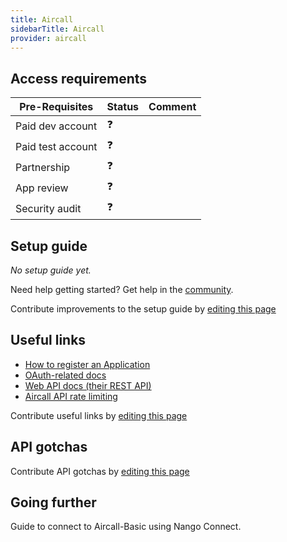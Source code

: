```yaml
---
title: Aircall
sidebarTitle: Aircall
provider: aircall
---
```



<Overview />
<PreBuiltTooling />
<PreBuiltUseCases />

## Access requirements
| Pre-Requisites | Status | Comment|
| - | - | - |
| Paid dev account | ❓ |  |
| Paid test account | ❓ |  |
| Partnership | ❓ | |
| App review | ❓ |  |
| Security audit | ❓ | |


## Setup guide

_No setup guide yet._

<Tip>Need help getting started? Get help in the [community](https://nango.dev/slack).</Tip>

<Note>Contribute improvements to the setup guide by [editing this page](https://github.com/nangohq/nango/tree/master/docs-v2/integrations/all/aircall.mdx)</Note>


## Useful links

-   [How to register an Application](https://aircall.io/partners/technology/)
-   [OAuth-related docs](https://developer.aircall.io/api-references/#oauth-technology-partners)
-   [Web API docs (their REST API)](https://developer.aircall.io/api-references/)
-   [Aircall API rate limiting](https://developer.aircall.io/api-references/#rate-limiting)

<Note>Contribute useful links by [editing this page](https://github.com/nangohq/nango/tree/master/docs-v2/integrations/all/aircall.mdx)</Note>

## API gotchas

<Note>Contribute API gotchas by [editing this page](https://github.com/nangohq/nango/tree/master/docs-v2/integrations/all/aircall.mdx)</Note>

## Going further

<Card title="Connect to Aircall-Basic" icon="link" href="/integrations/all/aircall-basic/connect" horizontal>
  Guide to connect to Aircall-Basic using Nango Connect.
</Card>
